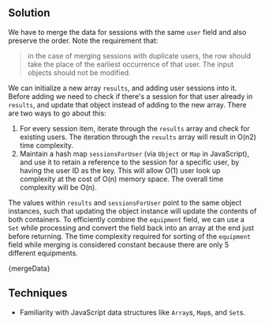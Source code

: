 

## Solution

We have to merge the data for sessions with the same `user` field and also preserve the order. Note the requirement that:

> in the case of merging sessions with duplicate users, the row should take the place of the earliest occurrence of that user. The input objects should not be modified.

We can initialize a new array `results`, and adding user sessions into it. Before adding we need to check if there's a session for that user already in `results`, and update that object instead of adding to the new array. There are two ways to go about this:

1. For every session item, iterate through the `results` array and check for existing users. The iteration through the `results` array will result in O(n<exp>2</exp>) time complexity.
2. Maintain a hash map `sessionsForUser` (via `Object` or `Map` in JavaScript), and use it to retain a reference to the session for a specific user, by having the user ID as the key. This will allow O(1) user look up complexity at the cost of O(n) memory space. The overall time complexity will be O(n).

The values within `results` and `sessionsForUser` point to the same object instances, such that updating the object instance will update the contents of both containers. To efficiently combine the `equipment` field, we can use a `Set` while processing and convert the field back into an array at the end just before returning. The time complexity required for sorting of the `equipment` field while merging is considered constant because there are only 5 different equipments.

<MDXCodeBlock>{mergeData}</MDXCodeBlock>

## Techniques

- Familiarity with JavaScript data structures like `Array`s, `Map`s, and `Set`s.
